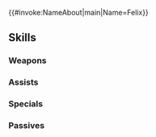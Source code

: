{{#invoke:NameAbout|main|Name=Felix}}{{HeroPage Tabs}}
{{Hero Infobox
|Name=Felix
|Title=Lone-Wolf Blade
|WeaponType=Red Sword
|MoveType=Infantry
|Origin=Fire Emblem: Three Houses
|Gender=Male
|actorEN=Lucien Dodge
|actorJP=帆世雄一
|artist=黒葉.K
|randomStartTime=2023-05-17T07:00:00Z
|additionDate=April 17, 2023
|releaseDate=April 17, 2023
|poolDate=May 9, 2023
|poolRarities=5
|cv1=12
|cv2=300300
|TagID=フェリクス
|InternalID=940
|Properties=
|description=Second son of the Holy Kingdom of Faerghus's House Fraldarius, a prestigious noble family. He seeks to grow stronger on his own terms. Appears in Fire Emblem: Three Houses.
}}
{{Stats Page
|Lv1HP=18|Lv1ATK=11|Lv1SPD=16|Lv1DEF=7|Lv1RES=3
|GRHP=50|GRATK=80|GRSPD=70|GRDEF=55|GRRES=50
}}
==Skills==
===Weapons===
{{Weapons Table
|weapon1=Iron Sword
|weapon1Default=1
|weapon1Unlock=1
|weapon2=Steel Sword
|weapon2Default=2
|weapon2Unlock=2
|weapon3=Silver Sword
|weapon3Default=4
|weapon3Unlock=3
|weapon4=Lone-Wolf Blade
|weapon4Default=5
|weapon4Unlock=5
}}

===Assists===
{{Assists Table}}
===Specials===
{{Specials Table
|special1=Buckler
|special1Default=4
|special1Unlock=3
|special2=Escutcheon
|special2Unlock=4
|special3=Godlike Reflexes
|special3Unlock=5
}}
===Passives===
{{Passives Table
|passiveA1=Atk/Spd Finish 1
|passiveA2=Atk/Spd Finish 2
|passiveA3=Atk/Spd Finish 3
|passiveA4=Atk/Spd Finish 4
|passiveA1Unlock=2
|passiveA2Unlock=3
|passiveA3Unlock=4
|passiveA4Unlock=5
|passiveB1=Atk/Spd Bulwark 1
|passiveB2=Atk/Spd Bulwark 2
|passiveB3=Atk/Spd Bulwark 3
|passiveB1Unlock=1
|passiveB2Unlock=2
|passiveB3Unlock=4
|passiveC1=Spd Smoke 1
|passiveC2=Spd Smoke 2
|passiveC3=Spd Smoke 3
|passiveC4=Spd Smoke 4
|passiveC1Unlock=2
|passiveC2Unlock=3
|passiveC3Unlock=4
|passiveC4Unlock=5
}}
{{Heroes Navbox}}